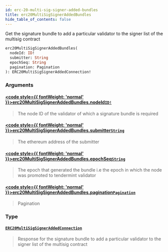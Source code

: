 ```yaml
---
id: erc-20-multi-sig-signer-added-bundles
title: erc20MultiSigSignerAddedBundles
hide_table_of_contents: false
---
```








Get the signature bundle to add a particular validator to the signer list of the multisig contract

```graphql
erc20MultiSigSignerAddedBundles(
  nodeId: ID!
  submitter: String
  epochSeq: String
  pagination: Pagination
): ERC20MultiSigSignerAddedConnection!
```


### Arguments

#### [<code style={{ fontWeight: 'normal' }}>erc20MultiSigSignerAddedBundles.<b>nodeId</b></code>](#)<Bullet />[`ID!`](/testnet/api/graphql/scalars/id) <Badge class="secondary" text="non-null"/> <Badge class="secondary" text="scalar"/>
> The node ID of the validator of which a signature bundle is required
> 

#### [<code style={{ fontWeight: 'normal' }}>erc20MultiSigSignerAddedBundles.<b>submitter</b></code>](#)<Bullet />[`String`](/testnet/api/graphql/scalars/string) <Badge class="secondary" text="scalar"/>
> The ethereum address of the submitter
> 

#### [<code style={{ fontWeight: 'normal' }}>erc20MultiSigSignerAddedBundles.<b>epochSeq</b></code>](#)<Bullet />[`String`](/testnet/api/graphql/scalars/string) <Badge class="secondary" text="scalar"/>
> The epoch that generated the bundle i.e the epoch in which the node was promoted to tendermint validator
> 

#### [<code style={{ fontWeight: 'normal' }}>erc20MultiSigSignerAddedBundles.<b>pagination</b></code>](#)<Bullet />[`Pagination`](/testnet/api/graphql/inputs/pagination) <Badge class="secondary" text="input"/>
> Pagination
> 

### Type

#### [`ERC20MultiSigSignerAddedConnection`](/testnet/api/graphql/objects/erc20-multi-sig-signer-added-connection) <Badge class="secondary" text="object"/>
> Response for the signature bundle to add a particular validator to the signer list of the multisig contract
> 





